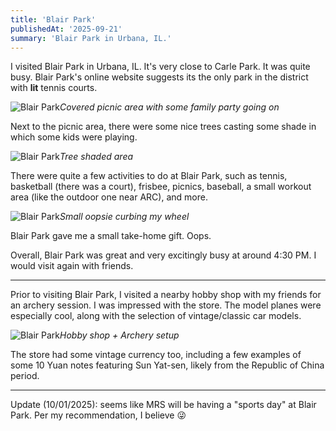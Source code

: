 ```yaml
---
title: 'Blair Park'
publishedAt: '2025-09-21'
summary: 'Blair Park in Urbana, IL.'
---
```


I visited Blair Park in Urbana, IL. It's very close to Carle Park. It was quite busy. Blair Park's online website suggests its the only park in the district with **lit** tennis courts.

![Blair Park](/blair_park/blair-park-2.jpeg)*Covered picnic area with some family party going on*

Next to the picnic area, there were some nice trees casting some shade in which some kids were playing.

![Blair Park](/blair_park/blair-park-3.jpeg)*Tree shaded area*

There were quite a few activities to do at Blair Park, such as tennis, basketball (there was a court), frisbee, picnics, baseball, a small workout area (like the outdoor one near ARC), and more.

![Blair Park](/blair_park/blair-park-5.jpeg)*Small oopsie curbing my wheel*

Blair Park gave me a small take-home gift. Oops.

Overall, Blair Park was great and very excitingly busy at around 4:30 PM. I would visit again with friends.


-------

Prior to visiting Blair Park, I visited a nearby hobby shop with my friends for an archery session. I was impressed with the store. The model planes were especially cool, along with the selection of vintage/classic car models.

![Blair Park](/blair_park/blair-park-1.jpeg)*Hobby shop + Archery setup*

The store had some vintage currency too, including a few examples of some 10 Yuan notes featuring Sun Yat-sen, likely from the Republic of China period.

----------

Update (10/01/2025): seems like MRS will be having a "sports day" at Blair Park. Per my recommendation, I believe 😜